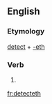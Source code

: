 ==English==

===Etymology===
[[detect]] + [[-eth]]

===Verb===
{{en-verb form}}

# {{en-archaic third-person singular of|detect}}

[[fr:detecteth]]